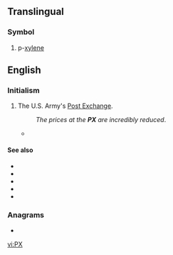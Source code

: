 {{also|px|℞|πχ}}
==Translingual==
===Symbol===
{{head|mul|symbol}}
# p-[[xylene]]

==English==
{{wikipedia|Post exchange}}

===Initialism===
{{rfc-header|Initialism}}
{{head|en|initialism}}

# {{lb|en|US|military}} The U.S. Army's [[Post Exchange]].
#: ''The prices at the '''PX''' are incredibly reduced''.
#* {{quote-text|year=2002|author=Jack Allsup|title=Mountains of Hope|page=50|passage=Some straight legs caught a trooper at the post exchange ('''PX''') one day and made him unblouse his boots.}}

====See also====
* {{l|en|BX}}
* {{l|en|CGX}}
* {{l|en|commissary}}
* {{l|en|MCX}}
* {{l|en|NEX}}

===Anagrams===
* {{l|en|XP}}

[[vi:PX]]